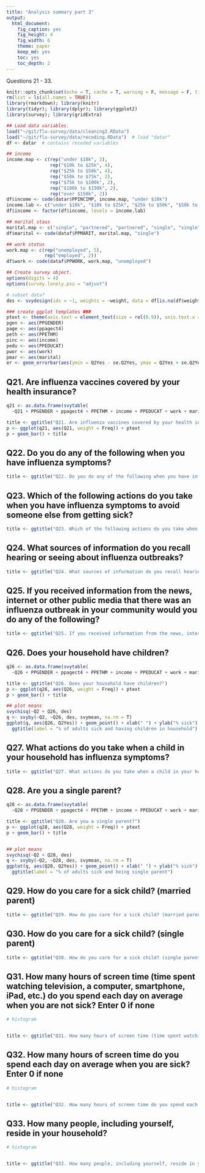 ```yaml
---
title: "Analysis summary part 3"
output: 
  html_document:
    fig_caption: yes
    fig_height: 4
    fig_width: 6
    theme: paper
    keep_md: yes
    toc: yes
    toc_depth: 2
---
```


Questions 21 - 33.

```r
knitr::opts_chunk$set(echo = T, cache = T, warning = F, message = F, tidy = T, size = "small")
rm(list = ls(all.names = TRUE))
library(rmarkdown); library(knitr)
library(tidyr); library(dplyr); library(ggplot2)
library(survey); library(gridExtra)
```

```r
## Load data variables.
load("~/git/flu-survey/data/cleaning2.RData")
load("~/git/flu-survey/data/recoding.RData")  # load "datar"
df <- datar  # contains recoded variables
```

```r
## income
income.map <- c(rep("under $10k", 3),
                rep("$10k to $25k", 4),
                rep("$25k to $50k", 4),
                rep("$50k to $75k", 2),
                rep("$75k to $100k", 2),
                rep("$100k to $150k", 2),
                rep("over $150k", 2))
df$income <- code(datar$PPINCIMP, income.map, "under $10k")
income.lab <- c("under $10k", "$10k to $25k", "$25k to $50k", "$50k to $75k", "$75k to $100k", "$100k to $150k", "over $150k")
df$income <- factor(df$income, levels = income.lab)

## marital staus
marital.map <- c("single", "partnered", "partnered", "single", "single", "single")
df$marital <- code(dataf$PPMARIT, marital.map, "single")

## work status
work.map <- c(rep("unemployed", 5),
              rep("employed", 2))
df$work <- code(dataf$PPWORK, work.map, "unemployed")
```

```r
## Create survey object.
options(digits = 4)
options(survey.lonely.psu = "adjust")

# subset data?
des <- svydesign(ids = ~1, weights = ~weight, data = df[is.na(df$weight)==F, ])
```

```r
### create ggplot templates ###
ptext <- theme(axis.text = element_text(size = rel(0.9)), axis.text.x = element_text(angle = 45, hjust = 1))
pgen <- aes(PPGENDER)
page <- aes(ppagect4)
peth <- aes(PPETHM)
pinc <- aes(income)
pedu <- aes(PPEDUCAT)
pwor <- aes(work)
pmar <- aes(marital)
er <- geom_errorbar(aes(ymin = Q2Yes - se.Q2Yes, ymax = Q2Yes + se.Q2Yes), width = .25)
```


## Q21. Are influenza vaccines covered by your health insurance?


```r

q21 <- as.data.frame(svytable(
  ~Q21 + PPGENDER + ppagect4 + PPETHM + income + PPEDUCAT + work + marital, des, round = T))

title <- ggtitle("Q21. Are influenza vaccines covered by your health insurance?")
p <- ggplot(q21, aes(Q21, weight = Freq)) + ptext
p + geom_bar() + title

```


## Q22. Do you do any of the following when you have influenza symptoms?


```r

title <- ggtitle("Q22. Do you do any of the following when you have influenza symptoms?")

```


## Q23. Which of the following actions do you take when you have influenza symptoms to avoid someone else from getting sick?


```r

title <- ggtitle("Q23. Which of the following actions do you take when you have influenza symptoms to avoid someone else from getting sick?")

```


## Q24. What sources of information do you recall hearing or seeing about influenza outbreaks?


```r

title <- ggtitle("Q24. What sources of information do you recall hearing or seeing about influenza outbreaks?")

```


## Q25. If you received information from the news, internet or other public media that there was an influenza outbreak in your community would you do any of the following?


```r


title <- ggtitle("Q25. If you received information from the news, internet or other public media that there was an influenza outbreak in your community would you do any of the following?")


```


## Q26. Does your household have children?


```r
q26 <- as.data.frame(svytable(
  ~Q26 + PPGENDER + ppagect4 + PPETHM + income + PPEDUCAT + work + marital, des, round = T))

title <- ggtitle("Q26. Does your household have children?")
p <- ggplot(q26, aes(Q26, weight = Freq)) + ptext
p + geom_bar() + title

## plot means
svychisq(~Q2 + Q26, des)
q <- svyby(~Q2, ~Q26, des, svymean, na.rm = T)
ggplot(q, aes(Q26, Q2Yes)) + geom_point() + xlab(" ") + ylab("% sick") + er +
  ggtitle(label = "% of adults sick and having children in household") 
```


## Q27. What actions do you take when a child in your household has influenza symptoms?


```r


title <- ggtitle("Q27. What actions do you take when a child in your household has influenza symptoms?")

```


## Q28. Are you a single parent?


```r
q28 <- as.data.frame(svytable(
  ~Q28 + PPGENDER + ppagect4 + PPETHM + income + PPEDUCAT + work + marital, des, round = T))

title <- ggtitle("Q28. Are you a single parent?")
p <- ggplot(q28, aes(Q28, weight = Freq)) + ptext
p + geom_bar() + title


## plot means
svychisq(~Q2 + Q28, des)
q <- svyby(~Q2, ~Q28, des, svymean, na.rm = T)
ggplot(q, aes(Q28, Q2Yes)) + geom_point() + xlab(" ") + ylab("% sick") + er +
  ggtitle(label = "% of adults sick and being single parent") 

```


## Q29. How do you care for a sick child? (married parent)


```r


title <- ggtitle("Q29. How do you care for a sick child? (married parent)")


```


## Q30. How do you care for a sick child? (single parent)


```r


title <- ggtitle("Q30. How do you care for a sick child? (single parent)")


```


## Q31. How many hours of screen time (time spent watching television, a computer, smartphone, iPad, etc.) do you spend each day on average when you are not sick? Enter 0 if none


```r
# histogram


title <- ggtitle("Q31. How many hours of screen time (time spent watching television, a computer, smartphone, iPad, etc.) do you spend each day on average when you are not sick?")

```


## Q32. How many hours of screen time do you spend each day on average when you are sick? Enter 0 if none


```r
# histogram


title <- ggtitle("Q32. How many hours of screen time do you spend each day on average when you are sick?")

```


## Q33. How many people, including yourself, reside in your household?


```r
# histogram


title <- ggtitle("Q33. How many people, including yourself, reside in your household?")

```

